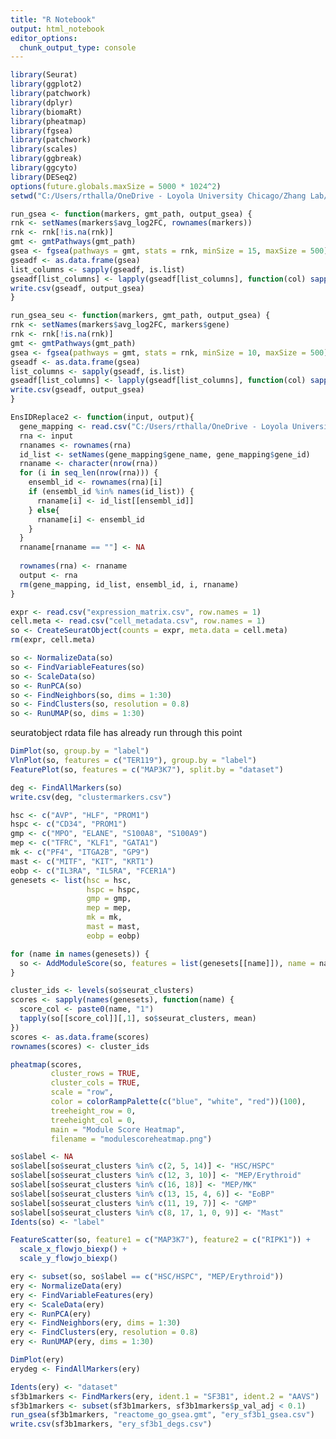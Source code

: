 ```yaml
---
title: "R Notebook"
output: html_notebook
editor_options: 
  chunk_output_type: console
---
```


```r
library(Seurat)
library(ggplot2)
library(patchwork)
library(dplyr)
library(biomaRt)
library(pheatmap)
library(fgsea)
library(patchwork)
library(scales)
library(ggbreak)
library(ggcyto)
library(DESeq2)
options(future.globals.maxSize = 5000 * 1024^2)
setwd("C:/Users/rthalla/OneDrive - Loyola University Chicago/Zhang Lab/MDS Project/RNA Seq/GSE263300/")

run_gsea <- function(markers, gmt_path, output_gsea) {
rnk <- setNames(markers$avg_log2FC, rownames(markers))
rnk <- rnk[!is.na(rnk)]
gmt <- gmtPathways(gmt_path)
gsea <- fgsea(pathways = gmt, stats = rnk, minSize = 15, maxSize = 500)
gseadf <- as.data.frame(gsea)
list_columns <- sapply(gseadf, is.list)
gseadf[list_columns] <- lapply(gseadf[list_columns], function(col) sapply(col, paste, collapse = ";"))
write.csv(gseadf, output_gsea)
}

run_gsea_seu <- function(markers, gmt_path, output_gsea) {
rnk <- setNames(markers$avg_log2FC, markers$gene)
rnk <- rnk[!is.na(rnk)]
gmt <- gmtPathways(gmt_path)
gsea <- fgsea(pathways = gmt, stats = rnk, minSize = 10, maxSize = 500)
gseadf <- as.data.frame(gsea)
list_columns <- sapply(gseadf, is.list)
gseadf[list_columns] <- lapply(gseadf[list_columns], function(col) sapply(col, paste, collapse = ";"))
write.csv(gseadf, output_gsea)
}

EnsIDReplace2 <- function(input, output){
  gene_mapping <- read.csv("C:/Users/rthalla/OneDrive - Loyola University Chicago/Zhang Lab/RNASeq/Cite-seq/GSE145491/Ensembl_labels.csv")
  rna <- input
  rnanames <- rownames(rna)
  id_list <- setNames(gene_mapping$gene_name, gene_mapping$gene_id)
  rnaname <- character(nrow(rna))
  for (i in seq_len(nrow(rna))) {
    ensembl_id <- rownames(rna)[i]
    if (ensembl_id %in% names(id_list)) {
      rnaname[i] <- id_list[[ensembl_id]]
    } else{
      rnaname[i] <- ensembl_id
    }
  }
  rnaname[rnaname == ""] <- NA
  
  rownames(rna) <- rnaname
  output <- rna
  rm(gene_mapping, id_list, ensembl_id, i, rnaname)
}
```

```r
expr <- read.csv("expression_matrix.csv", row.names = 1)
cell.meta <- read.csv("cell_metadata.csv", row.names = 1)
so <- CreateSeuratObject(counts = expr, meta.data = cell.meta)
rm(expr, cell.meta)
```

```r
so <- NormalizeData(so)
so <- FindVariableFeatures(so)
so <- ScaleData(so)
so <- RunPCA(so)
so <- FindNeighbors(so, dims = 1:30)
so <- FindClusters(so, resolution = 0.8)
so <- RunUMAP(so, dims = 1:30)
```

seuratobject rdata file has already run through this point

```r
DimPlot(so, group.by = "label")
VlnPlot(so, features = c("TER119"), group.by = "label")
FeaturePlot(so, features = c("MAP3K7"), split.by = "dataset")
```

```r
deg <- FindAllMarkers(so)
write.csv(deg, "clustermarkers.csv")

hsc <- c("AVP", "HLF", "PROM1")
hspc <- c("CD34", "PROM1")
gmp <- c("MPO", "ELANE", "S100A8", "S100A9")
mep <- c("TFRC", "KLF1", "GATA1")
mk <- c("PF4", "ITGA2B", "GP9")
mast <- c("MITF", "KIT", "KRT1")
eobp <- c("IL3RA", "IL5RA", "FCER1A")
genesets <- list(hsc = hsc,
                 hspc = hspc,
                 gmp = gmp,
                 mep = mep,
                 mk = mk,
                 mast = mast,
                 eobp = eobp)

for (name in names(genesets)) {
  so <- AddModuleScore(so, features = list(genesets[[name]]), name = name)
}

cluster_ids <- levels(so$seurat_clusters)
scores <- sapply(names(genesets), function(name) {
  score_col <- paste0(name, "1")
  tapply(so[[score_col]][,1], so$seurat_clusters, mean)
})
scores <- as.data.frame(scores)
rownames(scores) <- cluster_ids

pheatmap(scores,
         cluster_rows = TRUE,
         cluster_cols = TRUE,
         scale = "row",
         color = colorRampPalette(c("blue", "white", "red"))(100),
         treeheight_row = 0,
         treeheight_col = 0,
         main = "Module Score Heatmap",
         filename = "modulescoreheatmap.png")

so$label <- NA
so$label[so$seurat_clusters %in% c(2, 5, 14)] <- "HSC/HSPC"
so$label[so$seurat_clusters %in% c(12, 3, 10)] <- "MEP/Erythroid"
so$label[so$seurat_clusters %in% c(16, 18)] <- "MEP/MK"
so$label[so$seurat_clusters %in% c(13, 15, 4, 6)] <- "EoBP"
so$label[so$seurat_clusters %in% c(11, 19, 7)] <- "GMP"
so$label[so$seurat_clusters %in% c(8, 17, 1, 0, 9)] <- "Mast"
Idents(so) <- "label"

FeatureScatter(so, feature1 = c("MAP3K7"), feature2 = c("RIPK1")) + 
  scale_x_flowjo_biexp() + 
  scale_y_flowjo_biexp()
```

```r
ery <- subset(so, so$label == c("HSC/HSPC", "MEP/Erythroid"))
ery <- NormalizeData(ery)
ery <- FindVariableFeatures(ery)
ery <- ScaleData(ery)
ery <- RunPCA(ery)
ery <- FindNeighbors(ery, dims = 1:30)
ery <- FindClusters(ery, resolution = 0.8)
ery <- RunUMAP(ery, dims = 1:30)

DimPlot(ery)
erydeg <- FindAllMarkers(ery)
```

```r
Idents(ery) <- "dataset"
sf3b1markers <- FindMarkers(ery, ident.1 = "SF3B1", ident.2 = "AAVS")
sf3b1markers <- subset(sf3b1markers, sf3b1markers$p_val_adj < 0.1)
run_gsea(sf3b1markers, "reactome_go_gsea.gmt", "ery_sf3b1_gsea.csv")
write.csv(sf3b1markers, "ery_sf3b1_degs.csv")
```

